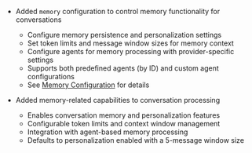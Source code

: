 - Added `memory` configuration to control memory functionality for conversations

  - Configure memory persistence and personalization settings
  - Set token limits and message window sizes for memory context
  - Configure agents for memory processing with provider-specific settings
  - Supports both predefined agents (by ID) and custom agent configurations
  - See [Memory Configuration](/docs/configuration/librechat_yaml/object_structure/memory) for details

- Added memory-related capabilities to conversation processing
  - Enables conversation memory and personalization features
  - Configurable token limits and context window management
  - Integration with agent-based memory processing
  - Defaults to personalization enabled with a 5-message window size
